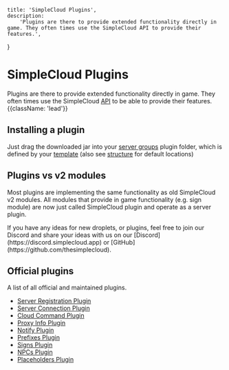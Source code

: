    title: 'SimpleCloud Plugins',
    description:
        'Plugins are there to provide extended functionality directly in game. They often times use the SimpleCloud API to provide their features.',
}

# SimpleCloud Plugins
Plugins are there to provide extended functionality directly in game. They often times use the SimpleCloud [API](/api) to be able to provide their features. {{className: 'lead'}}

## Installing a plugin
Just drag the downloaded jar into your [server groups](/server-group) plugin folder, which is defined by your [template](/template) (also see [structure](/structure) for default locations)

## Plugins vs v2 modules
Most plugins are implementing the same functionality as old SimpleCloud v2 modules. All modules that provide in game functionality (e.g. sign module) are now just called SimpleCloud plugin and
operate as a server plugin.

<Note>
    If you have any ideas for new droplets, or plugins, feel free to join our Discord and share your ideas with us on our [Discord](https://discord.simplecloud.app) or [GitHub](https://github.com/thesimplecloud).
</Note>

## Official plugins
A list of all official and maintained plugins.
- [Server Registration Plugin](/plugin/server-registration)
- [Server Connection Plugin](/plugin/server-connection)
- [Cloud Command Plugin](/plugin/cloud-command)
- [Proxy Info Plugin](/plugin/proxy)
- [Notify Plugin](/plugin/notify)
- [Prefixes Plugin](/plugin/prefixes)
- [Signs Plugin](/plugin/signs)
- [NPCs Plugin](/plugin/npc)
- [Placeholders Plugin](/plugin/placeholder)
